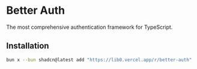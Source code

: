 # Better Auth
The most comprehensive authentication framework for TypeScript.

## Installation

```sh copy
bun x --bun shadcn@latest add "https://lib0.vercel.app/r/better-auth"
```